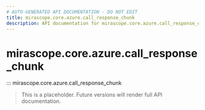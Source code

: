 ```yaml
---
# AUTO-GENERATED API DOCUMENTATION - DO NOT EDIT
title: mirascope.core.azure.call_response_chunk
description: API documentation for mirascope.core.azure.call_response_chunk
---
```


# mirascope.core.azure.call_response_chunk

::: mirascope.core.azure.call_response_chunk

> This is a placeholder. Future versions will render full API documentation.
